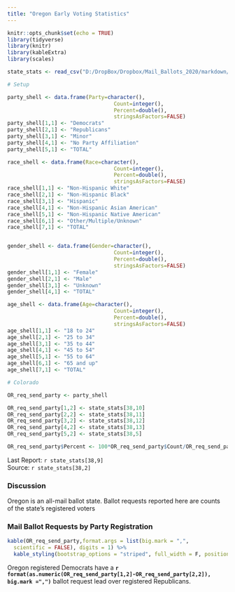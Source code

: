 ```yaml
---
title: "Oregon Early Voting Statistics"
---
```

```r
knitr::opts_chunk$set(echo = TRUE)
library(tidyverse)
library(knitr)
library(kableExtra)
library(scales)

state_stats <- read_csv("D:/DropBox/Dropbox/Mail_Ballots_2020/markdown/2020G_Early_Vote.csv")

# Setup

party_shell <- data.frame(Party=character(),
                                  Count=integer(),
                                  Percent=double(),
                                  stringsAsFactors=FALSE)
party_shell[1,1] <- "Democrats"
party_shell[2,1] <- "Republicans"
party_shell[3,1] <- "Minor"
party_shell[4,1] <- "No Party Affiliation"
party_shell[5,1] <- "TOTAL"

race_shell <- data.frame(Race=character(),
                                  Count=integer(),
                                  Percent=double(),
                                  stringsAsFactors=FALSE)
race_shell[1,1] <- "Non-Hispanic White"
race_shell[2,1] <- "Non-Hispanic Black"
race_shell[3,1] <- "Hispanic"
race_shell[4,1] <- "Non-Hispanic Asian American"
race_shell[5,1] <- "Non-Hispanic Native American"
race_shell[6,1] <- "Other/Multiple/Unknown"
race_shell[7,1] <- "TOTAL"


gender_shell <- data.frame(Gender=character(),
                                  Count=integer(),
                                  Percent=double(),
                                  stringsAsFactors=FALSE)
gender_shell[1,1] <- "Female"
gender_shell[2,1] <- "Male"
gender_shell[3,1] <- "Unknown"
gender_shell[4,1] <- "TOTAL"

age_shell <- data.frame(Age=character(),
                                  Count=integer(),
                                  Percent=double(),
                                  stringsAsFactors=FALSE)
age_shell[1,1] <- "18 to 24"
age_shell[2,1] <- "25 to 34"
age_shell[3,1] <- "35 to 44"
age_shell[4,1] <- "45 to 54"
age_shell[5,1] <- "55 to 64"
age_shell[6,1] <- "65 and up"
age_shell[7,1] <- "TOTAL"

# Colorado

OR_req_send_party <- party_shell

OR_req_send_party[1,2] <- state_stats[38,10] 
OR_req_send_party[2,2] <- state_stats[38,11] 
OR_req_send_party[3,2] <- state_stats[38,12] 
OR_req_send_party[4,2] <- state_stats[38,13] 
OR_req_send_party[5,2] <- state_stats[38,5] 

OR_req_send_party$Percent <- 100*OR_req_send_party$Count/OR_req_send_party[5,2]

```
Last Report: `r state_stats[38,9]`  
Source:  `r state_stats[38,2]`

### Discussion

Oregon is an all-mail ballot state. Ballot requests reported here are counts of the state's registered voters

### Mail Ballot Requests by Party Registration

``` r
kable(OR_req_send_party,format.args = list(big.mark = ",", 
  scientific = FALSE), digits = 1) %>%
  kable_styling(bootstrap_options = "striped", full_width = F, position = "left")
```

Oregon registered Democrats have a **`r format(as.numeric(OR_req_send_party[1,2]-OR_req_send_party[2,2]), big.mark =",")`** ballot request lead over registered Republicans.